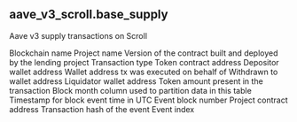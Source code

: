 ## aave_v3_scroll.base_supply 
Aave v3 supply transactions on Scroll

<ParamField path="blockchain">
Blockchain name
</ParamField>
<ParamField path="project">
Project name
</ParamField>
<ParamField path="version">
Version of the contract built and deployed by the lending project
</ParamField>
<ParamField path="transaction_type">
Transaction type
</ParamField>
<ParamField path="token_address">
Token contract address
</ParamField>
<ParamField path="depositor">
Depositor wallet address
</ParamField>
<ParamField path="on_behalf_of">
Wallet address tx was executed on behalf of
</ParamField>
<ParamField path="withdrawn_to">
Withdrawn to wallet address
</ParamField>
<ParamField path="liquidator">
Liquidator wallet address
</ParamField>
<ParamField path="amount">
Token amount present in the transaction
</ParamField>
<ParamField path="block_month">
Block month column used to partition data in this table
</ParamField>
<ParamField path="block_time">
Timestamp for block event time in UTC
</ParamField>
<ParamField path="block_number">
Event block number
</ParamField>
<ParamField path="project_contract_address">
Project contract address
</ParamField>
<ParamField path="tx_hash">
Transaction hash of the event
</ParamField>
<ParamField path="evt_index">
Event index
</ParamField>
